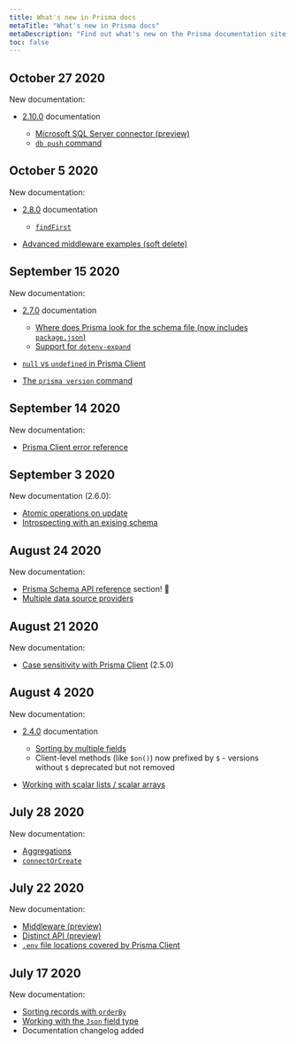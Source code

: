 ```yaml
---
title: What's new in Prisma docs
metaTitle: "What's new in Prisma docs"
metaDescription: "Find out what's new on the Prisma documentation site, including content and site features."
toc: false
---
```


## October 27 2020

New documentation:

- [2.10.0](https://github.com/prisma/prisma/releases/tag/2.10.0) documentation

  - [Microsoft SQL Server connector (preview)](../../concepts/components/preview-features/sql-server)
  - [`db push` command](../../concepts/components/prisma-cli/command-reference/#db-push)

## October 5 2020

New documentation:

- [2.8.0](https://github.com/prisma/prisma/releases/tag/2.8.0) documentation

  - [`findFirst`](../../concepts/components/prisma-client/crud#findFirst)

- [Advanced middleware examples (soft delete)](../../concepts/components/prisma-client/middleware#examples)

## September 15 2020

New documentation:

- [2.7.0](https://github.com/prisma/prisma/releases/tag/2.7.0) documentation

  - [Where does Prisma look for the schema file (now includes `package.json`)](../../concepts/components/prisma-schema#prisma-schema-file-location)
  - [Support for `dotenv-expand`](../../concepts/components/prisma-schema#accessing-environment-variables-from-the-schema)

- [`null` vs `undefined` in Prisma Client](../../concepts/components/prisma-client/null-and-undefined)
- [The `prisma version` command](../../concepts/components/prisma-cli/command-reference#version--v)

## September 14 2020

New documentation:

- [Prisma Client error reference](../../concepts/components/prisma-client/error-reference)

## September 3 2020

New documentation (2.6.0):

- [Atomic operations on update](../../concepts/components/prisma-client/crud#atomic-operations-on-update)
- [Introspecting with an exising schema](../../concepts/components/introspection#introspection-with-an-existing-schema)

## August 24 2020

New documentation:

- [Prisma Schema API reference](../../concepts/components/prisma-schema/prisma-schema-reference) section! 🎉
- [Multiple data source providers](../../concepts/components/prisma-schema/prisma-schema-reference#specify-multiple-providers)

## August 21 2020

New documentation:

- [Case sensitivity with Prisma Client](../../concepts/components/prisma-client/case-sensitivity) (2.5.0)

## August 4 2020

New documentation:

- [2.4.0](https://github.com/prisma/prisma/releases/tag/2.4.0) documentation

  - [Sorting by multiple fields](../../concepts/components/prisma-client/sorting)
  - Client-level methods (like `$on()`) now prefixed by `$` - versions without `$` deprecated but not removed

- [Working with scalar lists / scalar arrays](../../concepts/components/prisma-client/crud#working-with-scalar-lists--scalar-arrays)

## July 28 2020

New documentation:

- [Aggregations](../../concepts/components/prisma-client/aggregations)
- [`connectOrCreate`](../../concepts/components/prisma-client/relation-queries)

## July 22 2020

New documentation:

- [Middleware (preview)](../../concepts/components/prisma-client/middleware)
- [Distinct API (preview)](../../concepts/components/prisma-client/distinct)
- [`.env` file locations covered by Prisma Client](../../concepts/components/prisma-schema#using-environment-variables)

## July 17 2020

New documentation:

- [Sorting records with `orderBy`](../../concepts/components/prisma-client/sorting)
- [Working with the `Json` field type](../../concepts/components/prisma-client/working-with-json)
- Documentation changelog added
